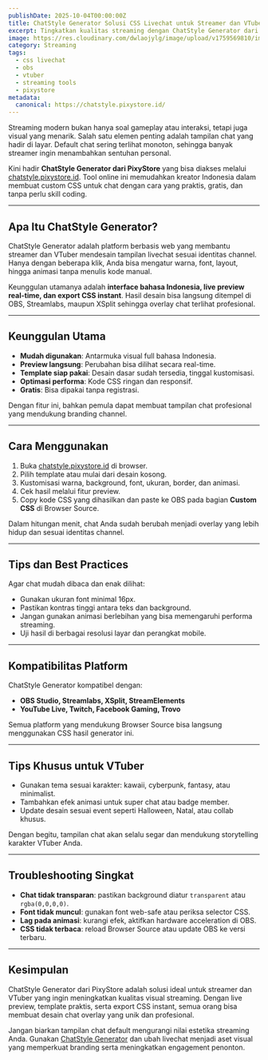 ```yaml
---
publishDate: 2025-10-04T00:00:00Z
title: ChatStyle Generator Solusi CSS Livechat untuk Streamer dan VTuber Indonesia
excerpt: Tingkatkan kualitas streaming dengan ChatStyle Generator dari PixyStore. Buat desain chat keren dengan live preview, template siap pakai, dan CSS optimasi khusus untuk OBS.
image: https://res.cloudinary.com/dwlaojylg/image/upload/v1759569810/image_2025-10-04_16-17-05_rtyk3b.png
category: Streaming
tags:
  - css livechat
  - obs
  - vtuber
  - streaming tools
  - pixystore
metadata:
  canonical: https://chatstyle.pixystore.id/
---
```


Streaming modern bukan hanya soal gameplay atau interaksi, tetapi juga visual yang menarik. Salah satu elemen penting adalah tampilan chat yang hadir di layar. Default chat sering terlihat monoton, sehingga banyak streamer ingin menambahkan sentuhan personal.  

Kini hadir **ChatStyle Generator dari PixyStore** yang bisa diakses melalui [chatstyle.pixystore.id](https://chatstyle.pixystore.id/). Tool online ini memudahkan kreator Indonesia dalam membuat custom CSS untuk chat dengan cara yang praktis, gratis, dan tanpa perlu skill coding.

---

## Apa Itu ChatStyle Generator?

ChatStyle Generator adalah platform berbasis web yang membantu streamer dan VTuber mendesain tampilan livechat sesuai identitas channel. Hanya dengan beberapa klik, Anda bisa mengatur warna, font, layout, hingga animasi tanpa menulis kode manual.

Keunggulan utamanya adalah **interface bahasa Indonesia, live preview real-time, dan export CSS instant**. Hasil desain bisa langsung ditempel di OBS, Streamlabs, maupun XSplit sehingga overlay chat terlihat profesional.

---

## Keunggulan Utama

- **Mudah digunakan**: Antarmuka visual full bahasa Indonesia.  
- **Preview langsung**: Perubahan bisa dilihat secara real-time.  
- **Template siap pakai**: Desain dasar sudah tersedia, tinggal kustomisasi.  
- **Optimasi performa**: Kode CSS ringan dan responsif.  
- **Gratis**: Bisa dipakai tanpa registrasi.  

Dengan fitur ini, bahkan pemula dapat membuat tampilan chat profesional yang mendukung branding channel.

---

## Cara Menggunakan

1. Buka [chatstyle.pixystore.id](https://chatstyle.pixystore.id/) di browser.  
2. Pilih template atau mulai dari desain kosong.  
3. Kustomisasi warna, background, font, ukuran, border, dan animasi.  
4. Cek hasil melalui fitur preview.  
5. Copy kode CSS yang dihasilkan dan paste ke OBS pada bagian **Custom CSS** di Browser Source.  

Dalam hitungan menit, chat Anda sudah berubah menjadi overlay yang lebih hidup dan sesuai identitas channel.

---

## Tips dan Best Practices

Agar chat mudah dibaca dan enak dilihat:  
- Gunakan ukuran font minimal 16px.  
- Pastikan kontras tinggi antara teks dan background.  
- Jangan gunakan animasi berlebihan yang bisa memengaruhi performa streaming.  
- Uji hasil di berbagai resolusi layar dan perangkat mobile.  

---

## Kompatibilitas Platform

ChatStyle Generator kompatibel dengan:  
- **OBS Studio, Streamlabs, XSplit, StreamElements**  
- **YouTube Live, Twitch, Facebook Gaming, Trovo**  

Semua platform yang mendukung Browser Source bisa langsung menggunakan CSS hasil generator ini.

---

## Tips Khusus untuk VTuber

- Gunakan tema sesuai karakter: kawaii, cyberpunk, fantasy, atau minimalist.  
- Tambahkan efek animasi untuk super chat atau badge member.  
- Update desain sesuai event seperti Halloween, Natal, atau collab khusus.  

Dengan begitu, tampilan chat akan selalu segar dan mendukung storytelling karakter VTuber Anda.

---

## Troubleshooting Singkat

- **Chat tidak transparan**: pastikan background diatur `transparent` atau `rgba(0,0,0,0)`.  
- **Font tidak muncul**: gunakan font web-safe atau periksa selector CSS.  
- **Lag pada animasi**: kurangi efek, aktifkan hardware acceleration di OBS.  
- **CSS tidak terbaca**: reload Browser Source atau update OBS ke versi terbaru.  

---

## Kesimpulan

ChatStyle Generator dari PixyStore adalah solusi ideal untuk streamer dan VTuber yang ingin meningkatkan kualitas visual streaming. Dengan live preview, template praktis, serta export CSS instant, semua orang bisa membuat desain chat overlay yang unik dan profesional.  

Jangan biarkan tampilan chat default mengurangi nilai estetika streaming Anda. Gunakan [ChatStyle Generator](https://chatstyle.pixystore.id/) dan ubah livechat menjadi aset visual yang memperkuat branding serta meningkatkan engagement penonton.  
